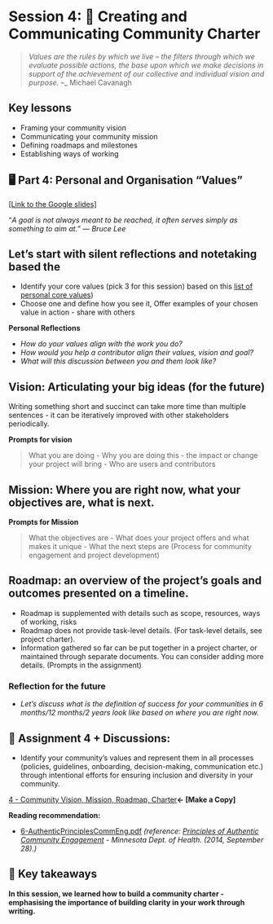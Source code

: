 # Session 4:  📜 Creating and Communicating Community Charter

> *Values are the rules by which we live – the filters through which we evaluate possible actions, the base upon which we make decisions in support of the achievement of our collective and individual vision and purpose.* –_ Michael Cavanagh

## Key lessons

- Framing your community vision
- Communicating your community mission
- Defining roadmaps and milestones
- Establishing ways of working

## 🖥 Part 4: Personal and Organisation “Values” 

[[Link to the Google slides]](https://docs.google.com/presentation/d/1JZt3HQMKg_6Eu3ctHH3PUv-9LgdTwFpyYhkrOwf5AUs/edit?usp=sharing)

"_A goal is not always meant to be reached, it often serves simply as something to aim at." ― Bruce Lee_

## Let's start with silent reflections and notetaking based the

- Identify your core values (pick 3 for this session) based on this [list of personal core values](https://thehappinessplanner.co.uk/pages/list-of-core-values))
- Choose one and define how you see it, Offer examples of your chosen value in action - share with others

**Personal Reflections**

- _How do your values align with the work you do?_
- _How would you help a contributor align their values, vision and goal?_
- _What will this discussion between you and them look like?_

## Vision: Articulating your big ideas (for the future)

Writing something short and succinct can take more time than multiple sentences - it can be iteratively improved with other stakeholders periodically.

**Prompts for vision**

> What you are doing - Why you are doing this - the impact or change your project will bring - Who are users and contributors

## Mission: Where you are right now, what your objectives are, what is next.

**Prompts for Mission**

> What the objectives are - What does your project offers and what makes it unique - What the next steps are (Process for community engagement and project development)

## Roadmap: an overview of the project's goals and outcomes presented on a timeline.

- Roadmap is supplemented with details such as scope, resources, ways of working, risks
- Roadmap does not provide task-level details. (For task-level details, see project charter).
- Information gathered so far can be put together in a project charter, or maintained through separate documents. You can consider adding more details. (Prompts in the assignment)

### Reflection for the future

- *Let's discuss what is the definition of success for your communities in 6 months/12 months/2 years look like based on where you are right now.*

## 📝 **Assignment 4 + Discussions:** 

* Identify your community's values and represent them in all processes (policies, guidelines, onboarding, decision-making, communication etc.) through intentional efforts for ensuring inclusion and diversity in your community.

[4 - Community Vision, Mission, Roadmap, Charter](https://docs.google.com/document/d/1c5NDGUnVc-L5DPop3UvpgOw3XuZHrY5B1wQ9mBWWoXg/edit?usp=sharing)**← [Make a Copy]**

**Reading recommendation:**

- [6-AuthenticPrinciplesCommEng.pdf](https://drive.google.com/file/d/1dzTWPNXwPCAMZJBiEBf0a4c_y9F3Bvk1/view?usp=sharing) _(reference:_ [_Principles of Authentic Community Engagement_](https://www.health.state.mn.us/communities/practice/resources/phqitoolbox/authenticprinciples.html) _- Minnesota Dept. of Health. (2014, September 28).)_

## 🏡 Key takeaways

**In this session, we learned how to build a community charter - emphasising the importance of building clarity in your work through writing.**